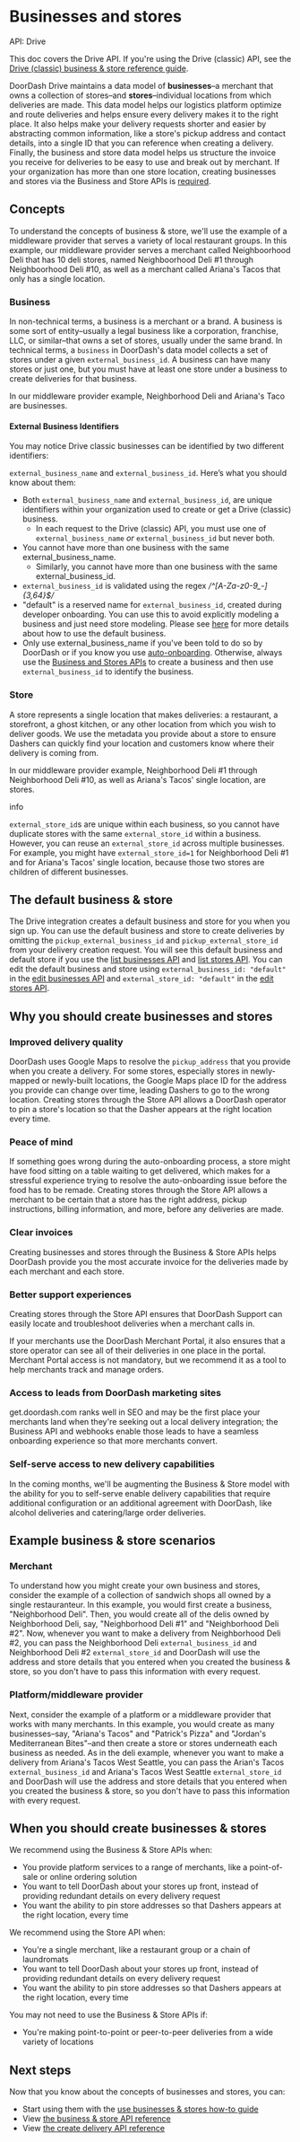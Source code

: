 

# Businesses and stores

API: Drive

This doc covers the Drive API. If you're using the Drive (classic) API, see the [Drive (classic) business & store reference guide](/en-US/docs/drive_classic/reference/businesses_and_stores).

DoorDash Drive maintains a data model of **businesses**–a merchant that owns a collection of stores–and **stores**–individual locations from which deliveries are made. This data model helps our logistics platform optimize and route deliveries and helps ensure every delivery makes it to the right place. It also helps make your delivery requests shorter and easier by abstracting common information, like a store's pickup address and contact details, into a single ID that you can reference when creating a delivery. Finally, the business and store data model helps us structure the invoice you receive for deliveries to be easy to use and break out by merchant. If your organization has more than one store location, creating businesses and stores via the Business and Store APIs is [required](https://developer.doordash.com/en-US/docs/drive/how_to/build_for_restaurants/#a-onboarding).

## Concepts[​](#concepts "Direct link to heading")

To understand the concepts of business & store, we'll use the example of a middleware provider that serves a variety of local restaurant groups. In this example, our middleware provider serves a merchant called Neighboorhood Deli that has 10 deli stores, named Neighboorhood Deli #1 through Neighboorhood Deli #10, as well as a merchant called Ariana's Tacos that only has a single location.

### Business[​](#business "Direct link to heading")

In non-technical terms, a business is a merchant or a brand. A business is some sort of entity–usually a legal business like a corporation, franchise, LLC, or similar–that owns a set of stores, usually under the same brand. In technical terms, a `business` in DoorDash's data model collects a set of stores under a given `external_business_id`. A business can have many stores or just one, but you must have at least one store under a business to create deliveries for that business.

In our middleware provider example, Neighborhood Deli and Ariana's Taco are businesses.

#### External Business Identifiers[​](#external-business-identifiers "Direct link to heading")

You may notice Drive classic businesses can be identified by two different identifiers:

`external_business_name` and `external_business_id`. Here’s what you should know about them:

* Both `external_business_name` and `external_business_id`, are unique identifiers within your organization used to create or get a Drive (classic) business.
  + In each request to the Drive (classic) API, you must use one of `external_business_name` *or* `external_business_id` but never both.
* You cannot have more than one business with the same external\_business\_name.
  + Similarly, you cannot have more than one business with the same external\_business\_id.
* `external_business_id` is validated using the regex */^[A-Za-z0-9\_-]{3,64}$/*
* "default" is a reserved name for `external_business_id`, created during developer onboarding. You can use this to avoid explicitly modeling a business and just need store modeling. Please see [here](https://developer.doordash.com/en-US/api/drive#tag/Business-and-Store/operation/CreateStore) for more details about how to use the default business.
* Only use external\_business\_name if you've been told to do so by DoorDash or if you know you use [auto-onboarding](https://developer.doordash.com/en-US/docs/drive_classic/how_to/use_businesses_and_stores_auto_onboard#auto-onboarding-a-business--store). Otherwise, always use the [Business and Stores APIs](https://developer.doordash.com/en-US/api/drive_classic#tag/business-and-stores) to create a business and then use `external_business_id` to identify the business.

### Store[​](#store "Direct link to heading")

A store represents a single location that makes deliveries: a restaurant, a storefront, a ghost kitchen, or any other location from which you wish to deliver goods. We use the metadata you provide about a store to ensure Dashers can quickly find your location and customers know where their delivery is coming from.

In our middleware provider example, Neighborhood Deli #1 through Neighborhood Deli #10, as well as Ariana's Tacos' single location, are stores.

info

`external_store_id`s are unique within each business, so you cannot have duplicate stores with the same `external_store_id` within a business. However, you can reuse an `external_store_id` across multiple businesses. For example, you might have `external_store_id=1` for Neighborhood Deli #1 and for Ariana's Tacos' single location, because those two stores are children of different businesses.

## The default business & store[​](#the-default-business--store "Direct link to heading")

The Drive integration creates a default business and store for you when you sign up. You can use the default business and store to create deliveries by omitting the `pickup_external_business_id` and `pickup_external_store_id` from your delivery creation request. You will see this default business and default store if you use the [list businesses API](/en-US/api/drive#tag/business-and-stores/operation/ListBusiness) and [list stores API](/en-US/api/drive#tag/business-and-stores/operation/ListStore). You can edit the default business and store using `external_business_id: "default"` in the [edit businesses API](/en-US/api/drive#tag/Business-and-Store/operation/UpdateBusiness) and `external_store_id: "default"` in the [edit stores API](/en-US/api/drive#tag/Business-and-Store/operation/UpdateStore).

## Why you should create businesses and stores[​](#why-you-should-create-businesses-and-stores "Direct link to heading")

### Improved delivery quality[​](#improved-delivery-quality "Direct link to heading")

DoorDash uses Google Maps to resolve the `pickup_address` that you provide when you create a delivery. For some stores, especially stores in newly-mapped or newly-built locations, the Google Maps place ID for the address you provide can change over time, leading Dashers to go to the wrong location. Creating stores through the Store API allows a DoorDash operator to pin a store's location so that the Dasher appears at the right location every time.

### Peace of mind[​](#peace-of-mind "Direct link to heading")

If something goes wrong during the auto-onboarding process, a store might have food sitting on a table waiting to get delivered, which makes for a stressful experience trying to resolve the auto-onboarding issue before the food has to be remade. Creating stores through the Store API allows a merchant to be certain that a store has the right address, pickup instructions, billing information, and more, before any deliveries are made.

### Clear invoices[​](#clear-invoices "Direct link to heading")

Creating businesses and stores through the Business & Store APIs helps DoorDash provide you the most accurate invoice for the deliveries made by each merchant and each store.

### Better support experiences[​](#better-support-experiences "Direct link to heading")

Creating stores through the Store API ensures that DoorDash Support can easily locate and troubleshoot deliveries when a merchant calls in.

If your merchants use the DoorDash Merchant Portal, it also ensures that a store operator can see all of their deliveries in one place in the portal. Merchant Portal access is not mandatory, but we recommend it as a tool to help merchants track and manage orders.

### Access to leads from DoorDash marketing sites[​](#access-to-leads-from-doordash-marketing-sites "Direct link to heading")

get.doordash.com ranks well in SEO and may be the first place your merchants land when they're seeking out a local delivery integration; the Business API and webhooks enable those leads to have a seamless onboarding experience so that more merchants convert.

### Self-serve access to new delivery capabilities[​](#self-serve-access-to-new-delivery-capabilities "Direct link to heading")

In the coming months, we'll be augmenting the Business & Store model with the ability for you to self-serve enable delivery capabilities that require additional configuration or an additional agreement with DoorDash, like alcohol deliveries and catering/large order deliveries.

## Example business & store scenarios[​](#example-business--store-scenarios "Direct link to heading")

### Merchant[​](#merchant "Direct link to heading")

To understand how you might create your own business and stores, consider the example of a collection of sandwich shops all owned by a single restauranteur. In this example, you would first create a business, "Neighborhood Deli". Then, you would create all of the delis owned by Neighborhood Deli, say, "Neighborhood Deli #1" and "Neighborhood Deli #2". Now, whenever you want to make a delivery from Neighborhood Deli #2, you can pass the Neighborhood Deli `external_business_id` and Neighborhood Deli #2 `external_store_id` and DoorDash will use the address and store details that you entered when you created the business & store, so you don't have to pass this information with every request.

### Platform/middleware provider[​](#platformmiddleware-provider "Direct link to heading")

Next, consider the example of a platform or a middleware provider that works with many merchants. In this example, you would create as many businesses–say, "Ariana's Tacos" and "Patrick's Pizza" and "Jordan's Mediterranean Bites"–and then create a store or stores underneath each business as needed. As in the deli example, whenever you want to make a delivery from Ariana's Tacos West Seattle, you can pass the Arian's Tacos `external_business_id` and Ariana's Tacos West Seattle `external_store_id` and DoorDash will use the address and store details that you entered when you created the business & store, so you don't have to pass this information with every request.

## When you should create businesses & stores[​](#when-you-should-create-businesses--stores "Direct link to heading")

We recommend using the Business & Store APIs when:

* You provide platform services to a range of merchants, like a point-of-sale or online ordering solution
* You want to tell DoorDash about your stores up front, instead of providing redundant details on every delivery request
* You want the ability to pin store addresses so that Dashers appears at the right location, every time

We recommend using the Store API when:

* You're a single merchant, like a restaurant group or a chain of laundromats
* You want to tell DoorDash about your stores up front, instead of providing redundant details on every delivery request
* You want the ability to pin store addresses so that Dashers appears at the right location, every time

You may not need to use the Business & Store APIs if:

* You're making point-to-point or peer-to-peer deliveries from a wide variety of locations

## Next steps[​](#next-steps "Direct link to heading")

Now that you know about the concepts of businesses and stores, you can:

* Start using them with the [use businesses & stores how-to guide](/en-US/docs/drive/how_to/use_businesses_and_stores_api)
* View [the business & store API reference](/en-US/api/drive#tag/business-and-stores)
* View [the create delivery API reference](/en-US/api/drive#operation/CreateDelivery)

